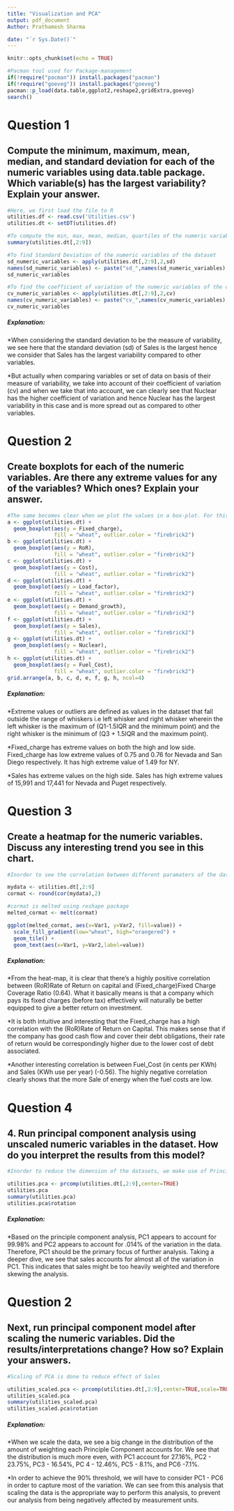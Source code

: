 ---
title: "Visualization and PCA"
output: pdf_document
Author: Prathamesh Sharma

date: "`r Sys.Date()`"
---
```{r setup, include=FALSE}
knitr::opts_chunk$set(echo = TRUE)
```

```{r Load_packages, include=TRUE}
#Pacman tool used for Package-management
if(!require("pacman")) install.packages("pacman")
if(!require("goeveg")) install.packages("goeveg")
pacman::p_load(data.table,ggplot2,reshape2,gridExtra,goeveg)
search()
```
# Question 1
## Compute the minimum, maximum, mean, median, and standard deviation for each of the numeric variables using data.table package. Which variable(s) has the largest variability? Explain your answer.
```{r Question_1}
#Here, we first load the file to R
utilities.df <- read.csv('Utilities.csv')
utilities.dt <- setDT(utilities.df)

#To compute the min, max, mean, median, quartiles of the numeric variables of the dataset
summary(utilities.dt[,2:9]) 

#To find Standard Deviation of the numeric variables of the dataset
sd_numeric_variables <- apply(utilities.dt[,2:9],2,sd)
names(sd_numeric_variables) <- paste("sd_",names(sd_numeric_variables),sep="")
sd_numeric_variables

#To find the coefficient of variation of the numeric variables of the dataset
cv_numeric_variables <- apply(utilities.dt[,2:9],2,cv) 
names(cv_numeric_variables) <- paste("cv_",names(cv_numeric_variables),sep="")  
cv_numeric_variables

```

##### Explanation:  
*When considering the standard deviation to be the measure of variability, we see here that the standard deviation (sd) of Sales is the largest hence we consider that Sales has the largest variability compared to other variables.

*But actually when comparing variables or set of data on basis of their measure of variability, we take into account of their coefficient of variation (cv) and when we take that into account, we can clearly see that Nuclear has the higher coefficient of variation and hence Nuclear has the largest variability in this case and is more spread out as compared to other variables.

# Question 2
## Create boxplots for each of the numeric variables. Are there any extreme values for any of the variables? Which ones? Explain your answer.
```{r Question_2}
#The same becomes clear when we plot the values in a box-plot. For this we use ggplot2 library pack.
a <- ggplot(utilities.dt) +
  geom_boxplot(aes(y = Fixed_charge), 
               fill = "wheat", outlier.color = "firebrick2")
b <- ggplot(utilities.dt) +
  geom_boxplot(aes(y = RoR), 
               fill = "wheat", outlier.color = "firebrick2")
c <- ggplot(utilities.dt) +
  geom_boxplot(aes(y = Cost), 
               fill = "wheat", outlier.color = "firebrick2")
d <- ggplot(utilities.dt) +
  geom_boxplot(aes(y = Load_factor), 
               fill = "wheat", outlier.color = "firebrick2")
e <- ggplot(utilities.dt) +
  geom_boxplot(aes(y = Demand_growth), 
               fill = "wheat", outlier.color = "firebrick2")
f <- ggplot(utilities.dt) +
  geom_boxplot(aes(y = Sales), 
               fill = "wheat", outlier.color = "firebrick2")
g <- ggplot(utilities.dt) +
  geom_boxplot(aes(y = Nuclear), 
               fill = "wheat", outlier.color = "firebrick2")
h <- ggplot(utilities.dt) +
  geom_boxplot(aes(y = Fuel_Cost), 
               fill = "wheat", outlier.color = "firebrick2")
grid.arrange(a, b, c, d, e, f, g, h, ncol=4)

```
##### Explanation:  
*Extreme values or outliers are defined as values in the dataset that fall outside the range of whiskers i.e left whisker and right whisker wherein the left whisker is the maximum of (Q1-1.5IQR and the minimum point) and the right whisker is the minimum of (Q3 + 1.5IQR and the maximum point).

*Fixed_charge has extreme values on both the high and low side. Fixed_charge has low extreme values of 0.75 and 0.76 for Nevada and San Diego respectively. It has high extreme value of 1.49 for NY. 

*Sales has extreme values on the high side. Sales has high extreme values of 15,991 and 17,441 for Nevada and Puget respectively. 

# Question 3
## Create a heatmap for the numeric variables. Discuss any interesting trend you see in this chart.
```{r Question_3}
#Inorder to see the correlation between different paramaters of the dataset, we use a heat-map

mydata <- utilities.dt[,2:9] 
cormat <- round(cor(mydata),2)

#cormat is melted using reshape package
melted_cormat <- melt(cormat)

ggplot(melted_cormat, aes(x=Var1, y=Var2, fill=value)) +
  scale_fill_gradient(low="wheat", high="orangered") +
  geom_tile() +
  geom_text(aes(x=Var1, y=Var2,label=value))


```
##### Explanation:
*From the heat-map, it is clear that there's a highly positive correlation between (RoR)Rate of Return on capital and (Fixed_charge)Fixed Charge Coverage Ratio (0.64). What it basically means is that a company which pays its fixed charges (before tax) effectively will naturally be better equipped to give a better return on investment. 

*It is both intuitive and interesting that the Fixed_charge has a high correlation with the (RoR)Rate of Return on Capital. This makes sense that if the company has good cash flow and cover their debt obligations, their rate of return would be correspondingly higher due to the lower cost of debt associated. 

*Another interesting correlation is between Fuel_Cost (in cents per KWh) and Sales (KWh use per year) (-0.56). The highly negative correlation clearly shows that the more Sale of energy when the fuel costs are low.

# Question 4
## 4. Run principal component analysis using unscaled numeric variables in the dataset. How do you interpret the results from this model?
```{r Question_4}
#Inorder to reduce the dimension of the datasets, we make use of Principal Component Analysis

utilities.pca <- prcomp(utilities.dt[,2:9],center=TRUE)
utilities.pca
summary(utilities.pca)
utilities.pca$rotation
```
##### Explanation:

*Based on the principle component analysis, PC1 appears to account for 99.98% and PC2 appears to account for .014% of the variation in the data. Therefore, PC1 should be the primary focus of further analysis. Taking a deeper dive, we see that sales accounts for almost all of the variation in PC1. This indicates that sales might be too heavily weighted and therefore skewing the analysis. 

# Question 2
## Next, run principal component model after scaling the numeric variables. Did the results/interpretations change? How so? Explain your answers.
```{r Question_5}
#Scaling of PCA is done to reduce effect of Sales

utilities_scaled.pca <- prcomp(utilities.dt[,2:9],center=TRUE,scale=TRUE)
utilities_scaled.pca
summary(utilities_scaled.pca)
utilities_scaled.pca$rotation

```
##### Explanation:

*When we scale the data, we see a big change in the distribution of the amount of weighting each Principle Component accounts for. We see that the distribution is much more even, with PC1 account for 27.16%, PC2 - 23.75%, PC3 - 16.54%, PC 4 - 12.46%, PC5 - 8.1%, and PC6 -7.1%. 

*In order to achieve the 90% threshold, we will have to consider PC1 - PC6 in order to capture most of the variation. We can see from this analysis that scaling the data is the appropriate way to perform this analysis, to prevent our analysis from being negatively affected by measurement units.



